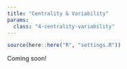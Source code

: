 ```yaml
---
title: "Centrality & Variability"
params:
  class: "4-centrality-variability"
---
```


```r
source(here::here("R", "settings.R"))
```

Coming soon!
